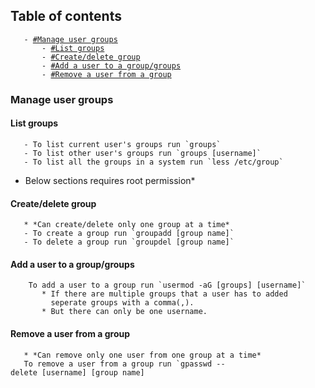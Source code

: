 == Table of contents ==
	- [[#Manage user groups]]
		- [[#List groups]]
		- [[#Create/delete group]]
		- [[#Add a user to a group/groups]]
		- [[#Remove a user from a group]]

=== Manage user groups ===

==== List groups ====
	- To list current user's groups run `groups`
	- To list other user's groups run `groups [username]`
	- To list all the groups in a system run `less /etc/group`

*Below sections requires root permission*

==== Create/delete group ====
	* *Can create/delete only one group at a time*
	- To create a group run `groupadd [group name]`
	- To delete a group run `groupdel [group name]`

==== Add a user to a group/groups ====
	 To add a user to a group run `usermod -aG [groups] [username]`
		* If there are multiple groups that a user has to added
		  seperate groups with a comma(,).
		* But there can only be one username.

==== Remove a user from a group ====
	* *Can remove only one user from one group at a time*
	To remove a user from a group run `gpasswd --delete [username] [group name]
